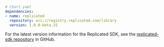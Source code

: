 ```yaml
# Chart.yaml
dependencies:
- name: replicated
  repository: oci://registry.replicated.com/library
  version: 1.0.0-beta.31
```

For the latest version information for the Replicated SDK, see the [replicated-sdk repository](https://github.com/replicatedhq/replicated-sdk/releases) in GitHub.
